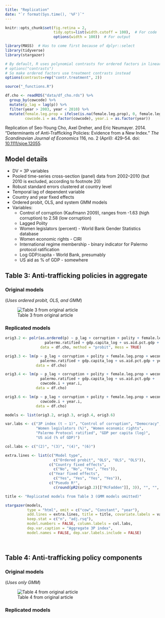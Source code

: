 ```yaml
---
title: "Replication"
date: "`r format(Sys.time(), '%F')`"
---
```


```r
knitr::opts_chunk$set(fig.retina = 2,
                      tidy.opts=list(width.cutoff = 100),  # For code
                      options(width = 100))  # For output
```

```r
library(MASS)  # Has to come first because of dplyr::select
library(tidyverse)
library(stargazer)

# By default, R uses polynomial contrasts for ordered factors in linear models
# options("contrasts") 
# So make ordered factors use treatment contrasts instead
options(contrasts=rep("contr.treatment", 2))

source("_functions.R")
```

```r
df.cho <- readRDS("data/df_cho.rds") %>%
  group_by(cowcode) %>%
  mutate(p_lag = lag(p)) %>%
  filter(year > 2003, year < 2010) %>%
  mutate(female.leg.prop = ifelse(is.na(female.leg.prop), 0, female.leg.prop),
         cowcode.i = as.factor(cowcode), year.i = as.factor(year))
```

Replication of Seo-Young Cho, Axel Dreher, and Eric Neumayer. 2014. "Determinants of Anti-Trafficking Policies: Evidence from a New Index." *The Scandinavian Journal of Economics* 116, no. 2 (April): 429–54. doi: [10.1111/sjoe.12055](https://dx.doi.org/10.1111/sjoe.12055).


## Model details

- DV = 3P variables
- Pooled time-series cross-section (panel) data from 2002–2010 (but 2010 is excluded, according to footnote 20)
- Robust standard errors clustered at country level
- Temporal lag of dependent variable
- Country and year fixed effects
- Ordered probit, OLS, and system GMM models
- Variables:
    - Control of corruption (Kaufmann 2009), ranges from -1.63 (high corruption) to 2.58 (low corruption)
    - Lagged Polity
    - Women legislators (percent) - World Bank Gender Statistics database
    - Women economic rights - CIRI
    - International regime membership - binary indicator for Palermo protocol ratification
    - Log GDP/capita - World Bank, presumably
    - US aid as % of GDP - somewhere

## Table 3: Anti-trafficking policies in aggregate

### Original models

(*Uses ordered probit, OLS, and GMM*)

![Table 3 from original article](img/table-3.png)


### Replicated models

```r
orig3.2 <- polr(as.ordered(p) ~ p_lag + corruption + polity + female.leg.prop + wecon + 
                  palermo.ratified + gdp.capita_log + us.aid.pct.gdp + year.i, 
                data = df.cho, method = "probit", Hess = TRUE)

orig3.3 <- lm(p ~ p_lag + corruption + polity + female.leg.prop + wecon + 
                palermo.ratified + gdp.capita_log + us.aid.pct.gdp + year.i, 
              data = df.cho)

orig3.4 <- lm(p ~ p_lag + corruption + polity + female.leg.prop + wecon + 
                palermo.ratified + gdp.capita_log + us.aid.pct.gdp + 
                cowcode.i + year.i, 
              data = df.cho)

orig3.6 <- lm(p ~ p_lag + corruption + polity + female.leg.prop + wecon + 
                cowcode.i + year.i, 
              data = df.cho)
```

```r
models <- list(orig3.2, orig3.3, orig3.4, orig3.6)

var.labs <- c("3P index (t − 1)", "Control of corruption", "Democracy", 
              "Women legislators (%)", "Women economic rights",
              "Palermo Protocol ratified", "GDP per capita (log)", 
              "US aid (% of GDP)")

col.labs <- c("(2)", "(3)", "(4)", "(6)")

extra.lines <- list(c("Model type",
                      c("Ordered probit", "OLS", "OLS", "OLS")),
                    c("Country fixed effects",
                      c("No", "No", "Yes", "Yes")),
                    c("Year fixed effects",
                      c("Yes", "Yes", "Yes", "Yes")),
                    c("Pseudo R²",
                      c(round(pR2(orig3.2)[["McFadden"]], 3)), "", "", ""))

title <- "Replicated models from Table 3 (GMM models omitted)"

stargazer(models, 
          type = "html", omit = c("cow", "Constant", "year"), 
          add.lines = extra.lines, title = title, covariate.labels = var.labs,
          keep.stat = c("n", "adj.rsq"),
          model.numbers = FALSE, column.labels = col.labs, 
          dep.var.caption = "Aggregate 3P index",
          model.names = FALSE, dep.var.labels.include = FALSE)
```
 
\


## Table 4: Anti-trafficking policy components

### Original models

(*Uses only GMM*)

![Table 4 from original article](img/table-4.png)


### Replicated models
